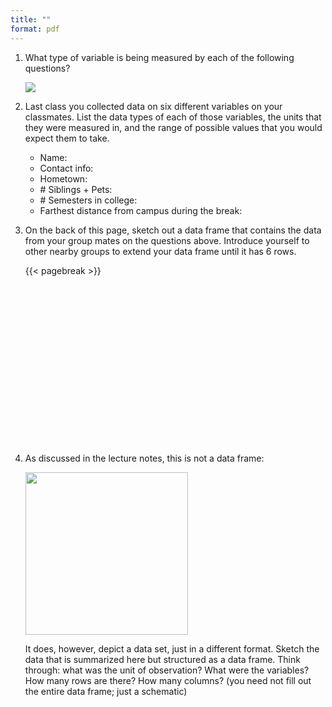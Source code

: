 ```yaml
---
title: ""
format: pdf
---
```


\thispagestyle{empty}

1.  What type of variable is being measured by each of the following questions?

    ![](images/variable-types.png)

2.  Last class you collected data on six different variables on your classmates. List the data types of each of those variables, the units that they were measured in, and the range of possible values that you would expect them to take.

    -   Name:
    -   Contact info:
    -   Hometown:
    -   \# Siblings + Pets:
    -   \# Semesters in college:
    -   Farthest distance from campus during the break:

3.  On the back of this page, sketch out a data frame that contains the data from your group mates on the questions above. Introduce yourself to other nearby groups to extend your data frame until it has 6 rows.

    {{< pagebreak >}}

    \thispagestyle{empty}

    \
    \
    \
    \
    \
    \
    \
    \
    \
    \
    \
    \
    \
    \
    \

4.  As discussed in the lecture notes, this is not a data frame:

    ![](images/non-tidy-contingency-table.png){fig-alt="Contingency table showing the counts of handedness by sex at birth." width="260" fig-align="center"}

    It does, however, depict a data set, just in a different format. Sketch the data that is summarized here but structured as a data frame. Think through: what was the unit of observation? What were the variables? How many rows are there? How many columns? (you need not fill out the entire data frame; just a schematic)
